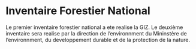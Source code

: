 
# Inventaire Forestier National {#IFN}

Le premier inventaire forestier national a ete realise la GIZ. Le deuxième inventaire sera realise par la direction de l'environnment du Mininstère de l'environnment, du developpement durable et de la protection de la nature.
